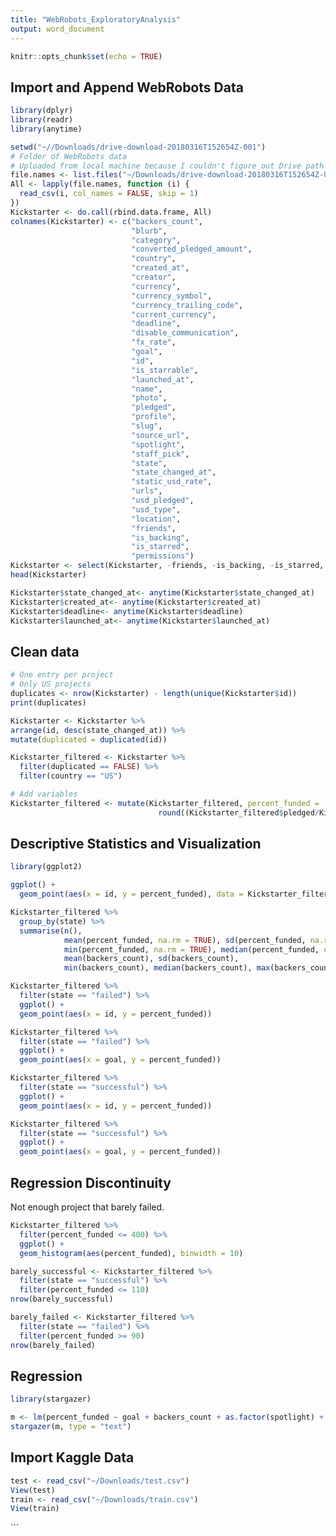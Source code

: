 ```yaml
---
title: "WebRobots_ExploratoryAnalysis"
output: word_document
---
```


```r
knitr::opts_chunk$set(echo = TRUE)
```

## Import and Append WebRobots Data
```r
library(dplyr)
library(readr)
library(anytime)

setwd("~//Downloads/drive-download-20180316T152654Z-001")
# Folder of WebRobots data
# Uploaded from local machine because I couldn't figure out Drive path
file.names <- list.files("~/Downloads/drive-download-20180316T152654Z-001")
All <- lapply(file.names, function (i) {
  read_csv(i, col_names = FALSE, skip = 1)
})
Kickstarter <- do.call(rbind.data.frame, All)
colnames(Kickstarter) <- c("backers_count",
                           "blurb",
                           "category",
                           "converted_pledged_amount",
                           "country",
                           "created_at",
                           "creator",
                           "currency",
                           "currency_symbol",
                           "currency_trailing_code",
                           "current_currency",
                           "deadline",
                           "disable_communication",
                           "fx_rate",
                           "goal",
                           "id",
                           "is_starrable",
                           "launched_at",
                           "name",
                           "photo",
                           "pledged",
                           "profile",
                           "slug",
                           "source_url",
                           "spotlight",
                           "staff_pick",
                           "state",
                           "state_changed_at",
                           "static_usd_rate",
                           "urls",
                           "usd_pledged",
                           "usd_type",
                           "location",
                           "friends",
                           "is_backing",
                           "is_starred",
                           "permissions")
Kickstarter <- select(Kickstarter, -friends, -is_backing, -is_starred, -permissions)
head(Kickstarter)

Kickstarter$state_changed_at<- anytime(Kickstarter$state_changed_at)
Kickstarter$created_at<- anytime(Kickstarter$created_at)
Kickstarter$deadline<- anytime(Kickstarter$deadline)
Kickstarter$launched_at<- anytime(Kickstarter$launched_at)
```

## Clean data
```r
# One entry per project
# Only US projects
duplicates <- nrow(Kickstarter) - length(unique(Kickstarter$id))
print(duplicates)

Kickstarter <- Kickstarter %>%
arrange(id, desc(state_changed_at)) %>%
mutate(duplicated = duplicated(id))

Kickstarter_filtered <- Kickstarter %>%
  filter(duplicated == FALSE) %>%
  filter(country == "US")

# Add variables
Kickstarter_filtered <- mutate(Kickstarter_filtered, percent_funded =
                                 round((Kickstarter_filtered$pledged/Kickstarter_filtered$goal*100),2))
```

## Descriptive Statistics and Visualization
```r
library(ggplot2)

ggplot() +
  geom_point(aes(x = id, y = percent_funded), data = Kickstarter_filtered)

Kickstarter_filtered %>%
  group_by(state) %>%
  summarise(n(),
            mean(percent_funded, na.rm = TRUE), sd(percent_funded, na.rm = TRUE),
            min(percent_funded, na.rm = TRUE), median(percent_funded, na.rm = TRUE), max(percent_funded, na.rm = TRUE),
            mean(backers_count), sd(backers_count),
            min(backers_count), median(backers_count), max(backers_count))

Kickstarter_filtered %>%
  filter(state == "failed") %>%
  ggplot() +
  geom_point(aes(x = id, y = percent_funded))

Kickstarter_filtered %>%
  filter(state == "failed") %>%
  ggplot() +
  geom_point(aes(x = goal, y = percent_funded))

Kickstarter_filtered %>%
  filter(state == "successful") %>%
  ggplot() +
  geom_point(aes(x = id, y = percent_funded))

Kickstarter_filtered %>%
  filter(state == "successful") %>%
  ggplot() +
  geom_point(aes(x = goal, y = percent_funded))
```

## Regression Discontinuity
Not enough project that barely failed.
```r
Kickstarter_filtered %>%
  filter(percent_funded <= 400) %>%
  ggplot() +
  geom_histogram(aes(percent_funded), binwidth = 10)

barely_successful <- Kickstarter_filtered %>%
  filter(state == "successful") %>%
  filter(percent_funded <= 110)
nrow(barely_successful)

barely_failed <- Kickstarter_filtered %>%
  filter(state == "failed") %>%
  filter(percent_funded >= 90)
nrow(barely_failed)
```

## Regression
```r
library(stargazer)

m <- lm(percent_funded ~ goal + backers_count + as.factor(spotlight) + as.factor(staff_pick), data = Kickstarter_filtered)
stargazer(m, type = "text")
```

## Import Kaggle Data

```r
test <- read_csv("~/Downloads/test.csv")
View(test)
train <- read_csv("~/Downloads/train.csv")
View(train)
```
```
